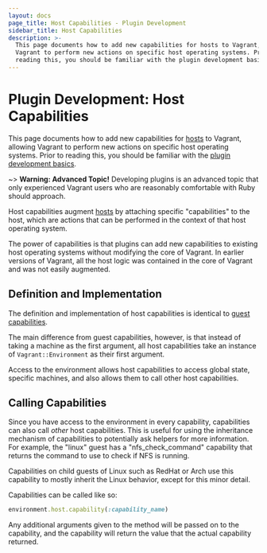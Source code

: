 ```yaml
---
layout: docs
page_title: Host Capabilities - Plugin Development
sidebar_title: Host Capabilities
description: >-
  This page documents how to add new capabilities for hosts to Vagrant, allowing
  Vagrant to perform new actions on specific host operating systems. Prior to
  reading this, you should be familiar with the plugin development basics.
---
```


# Plugin Development: Host Capabilities

This page documents how to add new capabilities for [hosts](/docs/plugins/hosts)
to Vagrant, allowing Vagrant to perform new actions on specific host
operating systems.
Prior to reading this, you should be familiar
with the [plugin development basics](/docs/plugins/development-basics).

~> **Warning: Advanced Topic!** Developing plugins is an
advanced topic that only experienced Vagrant users who are reasonably
comfortable with Ruby should approach.

Host capabilities augment [hosts](/docs/plugins/hosts) by attaching
specific "capabilities" to the host, which are actions that can be performed
in the context of that host operating system.

The power of capabilities is that plugins can add new capabilities to
existing host operating systems without modifying the core of Vagrant.
In earlier versions of Vagrant, all the host logic was contained in the
core of Vagrant and was not easily augmented.

## Definition and Implementation

The definition and implementation of host capabilities is identical
to [guest capabilities](/docs/plugins/guest-capabilities).

The main difference from guest capabilities, however, is that instead of
taking a machine as the first argument, all host capabilities take an
instance of `Vagrant::Environment` as their first argument.

Access to the environment allows host capabilities to access global state,
specific machines, and also allows them to call other host capabilities.

## Calling Capabilities

Since you have access to the environment in every capability, capabilities can
also call _other_ host capabilities. This is useful for using the inheritance
mechanism of capabilities to potentially ask helpers for more information.
For example, the "linux" guest has a "nfs_check_command" capability that
returns the command to use to check if NFS is running.

Capabilities on child guests of Linux such as RedHat or Arch use this
capability to mostly inherit the Linux behavior, except for this minor
detail.

Capabilities can be called like so:

```ruby
environment.host.capability(:capability_name)
```

Any additional arguments given to the method will be passed on to the
capability, and the capability will return the value that the actual
capability returned.

